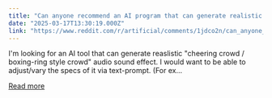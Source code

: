 ```yaml
---
title: "Can anyone recommend an AI program that can generate realistic \"Cheering Crowd / Boxing-Ring Crowd\" Audio Sound-Effects?"
date: "2025-03-17T13:30:19.000Z"
link: "https://www.reddit.com/r/artificial/comments/1jdco2n/can_anyone_recommend_an_ai_program_that_can/"
---
```


I'm looking for an AI tool that can generate reaslistic "cheering crowd / boxing-ring style crowd" audio sound effect.
 I would want to be able to adjust/vary the specs of it via text-prompt.
 (For ex...

[Read more](https://www.reddit.com/r/artificial/comments/1jdco2n/can_anyone_recommend_an_ai_program_that_can/)
